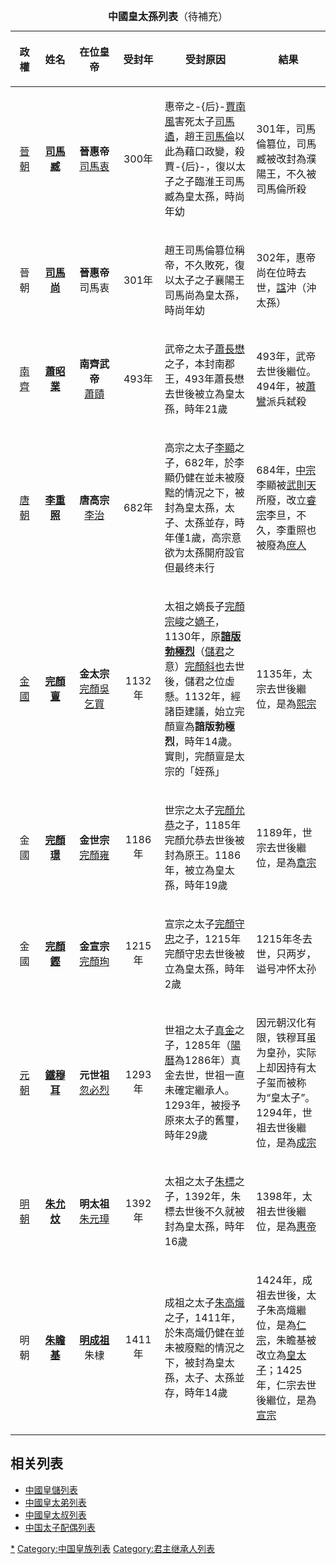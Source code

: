 {|class="wikitable"
|+'''中國皇太孫列表'''（待補充）
|-
!width="50" align="center"|政權
!width="70" align="center" |姓名
!width="120" align="center"|在位皇帝
!width="70" align="center"|受封年
!width="250" align="center"|受封原因
!width="200" align="center"|結果
|-align="center"
|[[晉朝|晉朝]]
|'''[[司馬臧|司馬臧]]'''
|'''晉惠帝'''<br>[[司馬衷|司馬衷]]
|300年
|align=left|惠帝之-{后}-[[賈南風|賈南風]]害死太子[[司馬遹|司馬遹]]，趙王[[司馬倫|司馬倫]]以此為藉口政變，殺賈-{后}-，復以太子之子臨淮王司馬臧為皇太孫，時尚年幼
|align=left|301年，司馬倫篡位，司馬臧被改封為濮陽王，不久被司馬倫所殺
|-align="center"
|晉朝
|'''[[司马尚_(西晋)|司馬尚]]'''
|'''晉惠帝'''<br>司馬衷
|301年
|align=left|趙王司馬倫篡位稱帝，不久敗死，復以太子之子襄陽王司馬尚為皇太孫，時尚年幼
|align=left|302年，惠帝尚在位時去世，[[諡號|諡]]沖（沖太孫）
|-align="center"
|[[南齊|南齊]] 
|'''[[蕭昭業|蕭昭業]]'''
|'''南齊武帝'''<br>[[蕭賾|蕭賾]]
|493年
|align=left|武帝之太子[[蕭長懋|蕭長懋]]之子，本封南郡王，493年蕭長懋去世後被立為皇太孫，時年21歲
|align=left|493年，武帝去世後繼位。494年，被[[蕭鸞|蕭鸞]]派兵弑殺
|-align="center"
|[[唐朝|唐朝]] 
|'''[[李重润|李重照]]'''
|'''唐高宗'''<br>[[李治|李治]]
|682年
|align=left|高宗之太子[[李顯|李顯]]之子，682年，於李顯仍健在並未被廢黜的情況之下，被封為皇太孫，太子、太孫並存，時年僅1歲，高宗意欲为太孫開府設官但最终未行
|align=left|684年，[[唐中宗|中宗]]李顯被[[武則天|武則天]]所廢，改立[[唐睿宗|睿宗]]李旦，不久，李重照也被廢為[[庶人|庶人]]
|-align="center"
|[[金國|金國]] 
|'''[[金熙宗|完顏亶]]'''
|'''金太宗'''<br>[[金太宗|完顏吳乞買]]
|1132年
|align=left|太祖之嫡長子[[金徽宗|完顏宗峻]]之[[嫡子|嫡子]]，1130年，原'''[[諳版勃極烈|諳版勃極烈]]'''（[[儲君|儲君]]之意）[[完顏斜也|完顏斜也]]去世後，儲君之位虛懸。1132年，經諸臣建議，始立完顏亶為'''諳版勃極烈'''，時年14歲。實則，完顏亶是太宗的「姪孫」
|align=left|1135年，太宗去世後繼位，是為[[金熙宗|熙宗]]
|-align="center"
|金國 
|'''[[金章宗|完顏璟]]'''
|'''金世宗'''<br>[[金世宗|完顏雍]]
|1186年
|align=left|世宗之太子[[完顏允恭|完顏允恭]]之子，1185年完顏允恭去世後被封為原王。1186年，被立為皇太孫，時年19歲
|align=left|1189年，世宗去世後繼位，是為[[金章宗|章宗]]
|-align="center"
|金國 
|'''[[完顏鏗|完顏鏗]]'''
|'''金宣宗'''<br>[[金宣宗|完顏珣]]
|1215年
|align=left|宣宗之太子[[完顏守忠|完顏守忠]]之子，1215年完顏守忠去世後被立為皇太孫，時年2歲
|align=left|1215年冬去世，只两岁，谥号冲怀太孙
|-align="center"
|[[元朝|元朝]]
|'''[[元成宗|鐵穆耳]]'''
|'''元世祖'''<br>[[忽必烈|忽必烈]]
|1293年
|align=left|世祖之太子[[真金|真金]]之子，1285年（[[陽曆|陽曆]]為1286年）真金去世，世祖一直未確定繼承人。1293年，被授予原來太子的舊璽，時年29歲
|align=left|因元朝汉化有限，铁穆耳虽为皇孙，实际上却因持有太子玺而被称为“皇太子”。1294年，世祖去世後繼位，是為[[元成宗|成宗]]
|-align="center"
|[[明朝|明朝]]
|'''[[建文帝|朱允炆]]'''
|'''明太祖'''<br>[[朱元璋|朱元璋]]
|1392年
|align=left|太祖之太子[[朱標|朱標]]之子，1392年，朱標去世後不久就被封為皇太孫，時年16歲
|align=left|1398年，太祖去世後繼位，是為[[建文帝|惠帝]]
|-align="center"
|明朝
|'''[[明宣宗|朱瞻基]]'''
|'''[[明成祖|明成祖]]'''<br>朱棣
|1411年
|align=left|成祖之太子[[明仁宗|朱高熾]]之子，1411年，於朱高熾仍健在並未被廢黜的情況之下，被封為皇太孫，太子、太孫並存，時年14歲
|align=left|1424年，成祖去世後，太子朱高熾繼位，是為[[明仁宗|仁宗]]，朱瞻基被改立為[[储君|皇太子]]；1425年，仁宗去世後繼位，是為[[明宣宗|宣宗]]
|}

== 相关列表 ==
*[[中國皇儲列表|中國皇儲列表]]
*[[中國皇太弟列表|中國皇太弟列表]]
*[[中國皇太叔列表|中國皇太叔列表]]
*[[中国太子配偶列表|中国太子配偶列表]]

[[Category:中国皇太孙|*]]
[[Category:中国皇族列表|Category:中国皇族列表]]
[[Category:君主继承人列表|Category:君主继承人列表]]